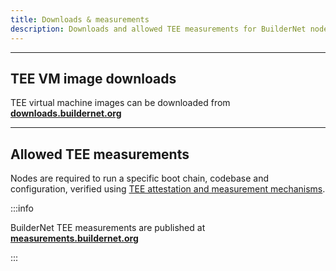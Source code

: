 ```yaml
---
title: Downloads & measurements
description: Downloads and allowed TEE measurements for BuilderNet nodes.
---
```


<hr class="clean" />

## TEE VM image downloads

TEE virtual machine images can be downloaded from **[downloads.buildernet.org](https://downloads.buildernet.org)**

<hr class="clean" />

## Allowed TEE measurements

Nodes are required to run a specific boot chain, codebase and configuration, verified using [TEE attestation and measurement mechanisms](verifiable-system-integrity).

:::info

BuilderNet TEE measurements are published at **[measurements.buildernet.org](https://measurements.buildernet.org)**

:::
